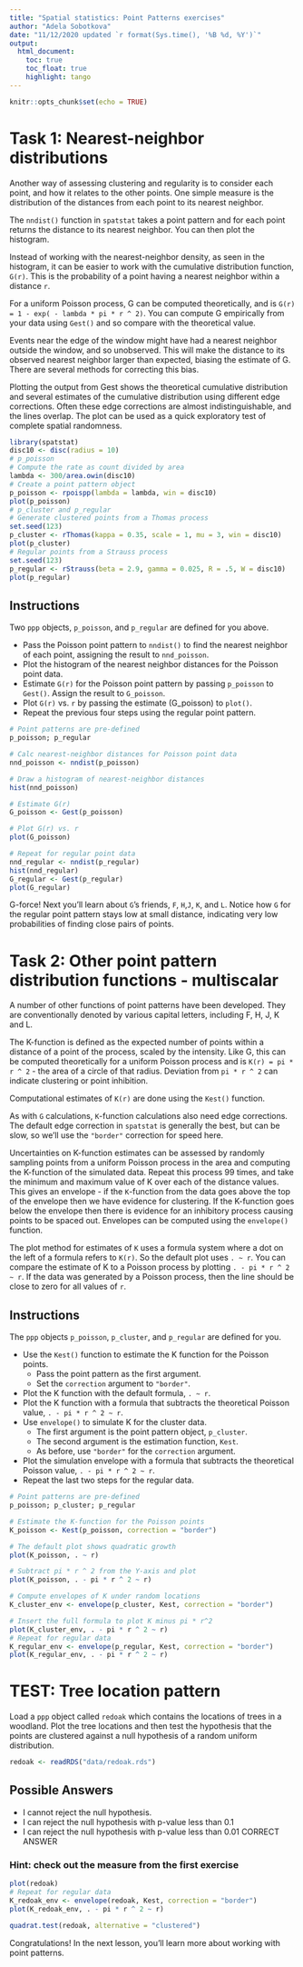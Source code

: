 ```yaml
---
title: "Spatial statistics: Point Patterns exercises"
author: "Adela Sobotkova"
date: "11/12/2020 updated `r format(Sys.time(), '%B %d, %Y')`"
output: 
  html_document:
    toc: true
    toc_float: true
    highlight: tango
---
```


```r
knitr::opts_chunk$set(echo = TRUE)
```


# Task 1: Nearest-neighbor distributions

Another way of assessing clustering and regularity is to consider each point, and how it relates to the other points. One simple measure is the distribution of the distances from each point to its nearest neighbor.

The `nndist()` function in `spatstat` takes a point pattern and for each point returns the distance to its nearest neighbor. You can then plot the histogram.

Instead of working with the nearest-neighbor density, as seen in the histogram, it can be easier to work with the cumulative distribution function, `G(r)`. This is the probability of a point having a nearest neighbor within a distance `r`.

For a uniform Poisson process, G can be computed theoretically, and is `G(r) = 1 - exp( - lambda * pi * r ^ 2)`. You can compute G empirically from your data using `Gest()` and so compare with the theoretical value.

Events near the edge of the window might have had a nearest neighbor outside the window, and so unobserved. This will make the distance to its observed nearest neighbor larger than expected, biasing the estimate of G. There are several methods for correcting this bias.

Plotting the output from Gest shows the theoretical cumulative distribution and several estimates of the cumulative distribution using different edge corrections. Often these edge corrections are almost indistinguishable, and the lines overlap. The plot can be used as a quick exploratory test of complete spatial randomness.


```r
library(spatstat)
disc10 <- disc(radius = 10)
# p_poisson 
# Compute the rate as count divided by area
lambda <- 300/area.owin(disc10)
# Create a point pattern object
p_poisson <- rpoispp(lambda = lambda, win = disc10)
plot(p_poisson)
# p_cluster and p_regular
# Generate clustered points from a Thomas process
set.seed(123)
p_cluster <- rThomas(kappa = 0.35, scale = 1, mu = 3, win = disc10)
plot(p_cluster)
# Regular points from a Strauss process
set.seed(123)
p_regular <- rStrauss(beta = 2.9, gamma = 0.025, R = .5, W = disc10)
plot(p_regular)
```


## Instructions

Two `ppp` objects, `p_poisson`, and `p_regular` are defined for you above.

* Pass the Poisson point pattern to `nndist()` to find the nearest neighbor of each point, assigning the result to `nnd_poisson`.
* Plot the histogram of the nearest neighbor distances for the Poisson point data.
* Estimate `G(r)` for the Poisson point pattern by passing `p_poisson` to `Gest()`. Assign the result to `G_poisson`.
* Plot `G(r)` vs. `r` by passing the estimate (G_poisson) to `plot()`.
* Repeat the previous four steps using the regular point pattern.


```r
# Point patterns are pre-defined
p_poisson; p_regular

# Calc nearest-neighbor distances for Poisson point data
nnd_poisson <- nndist(p_poisson)

# Draw a histogram of nearest-neighbor distances
hist(nnd_poisson)

# Estimate G(r)
G_poisson <- Gest(p_poisson)

# Plot G(r) vs. r
plot(G_poisson)

# Repeat for regular point data
nnd_regular <- nndist(p_regular)
hist(nnd_regular)
G_regular <- Gest(p_regular)
plot(G_regular)
```

G-force! Next you'll learn about `G`'s friends, `F`, `H`,` J`, `K`, and `L`. Notice how `G` for the regular point pattern stays low at small distance, indicating very low probabilities of finding close pairs of points.


# Task 2: Other point pattern distribution functions - multiscalar
A number of other functions of point patterns have been developed. They are conventionally denoted by various capital letters, including F, H, J, K and L.

The K-function is defined as the expected number of points within a distance of a point of the process, scaled by the intensity. Like G, this can be computed theoretically for a uniform Poisson process and is `K(r) = pi * r ^ 2` - the area of a circle of that radius. Deviation from `pi * r ^ 2` can indicate clustering or point inhibition.

Computational estimates of `K(r)` are done using the `Kest()` function.

As with `G` calculations, `K`-function calculations also need edge corrections. The default edge correction in `spatstat` is generally the best, but can be slow, so we'll use the `"border"` correction for speed here.

Uncertainties on K-function estimates can be assessed by randomly sampling points from a uniform Poisson process in the area and computing the K-function of the simulated data. Repeat this process 99 times, and take the minimum and maximum value of K over each of the distance values. This gives an envelope - if the `K`-function from the data goes above the top of the envelope then we have evidence for clustering. If the K-function goes below the envelope then there is evidence for an inhibitory process causing points to be spaced out. Envelopes can be computed using the `envelope()` function.

The plot method for estimates of `K` uses a formula system where a dot on the left of a formula refers to `K(r)`. So the default plot uses `. ~ r`. You can compare the estimate of K to a Poisson process by plotting `. - pi * r ^ 2 ~ r`. If the data was generated by a Poisson process, then the line should be close to zero for all values of `r`.

## Instructions

The `ppp` objects `p_poisson`, `p_cluster`, and `p_regular` are defined for you.

* Use the `Kest()` function to estimate the K function for the Poisson points.
  -   Pass the point pattern as the first argument.
  -   Set the `correction` argument to `"border"`.
* Plot the K function with the default formula, `. ~ r`.
* Plot the K function with a formula that subtracts the theoretical Poisson value, `. - pi * r ^ 2 ~ r`.
* Use `envelope()` to simulate K for the cluster data.
  -   The first argument is the point pattern object, `p_cluster`.    
  -   The second argument is the estimation function, `Kest`.
  -   As before, use `"border"` for the `correction` argument.
* Plot the simulation envelope with a formula that subtracts the theoretical Poisson value, `. - pi * r ^ 2 ~ r`.
* Repeat the last two steps for the regular data.

```r
# Point patterns are pre-defined
p_poisson; p_cluster; p_regular

# Estimate the K-function for the Poisson points
K_poisson <- Kest(p_poisson, correction = "border")

# The default plot shows quadratic growth
plot(K_poisson, . ~ r)

# Subtract pi * r ^ 2 from the Y-axis and plot
plot(K_poisson, . - pi * r ^ 2 ~ r)

# Compute envelopes of K under random locations
K_cluster_env <- envelope(p_cluster, Kest, correction = "border")

# Insert the full formula to plot K minus pi * r^2
plot(K_cluster_env, . - pi * r ^ 2 ~ r)
# Repeat for regular data
K_regular_env <- envelope(p_regular, Kest, correction = "border")
plot(K_regular_env, . - pi * r ^ 2 ~ r)
```


# TEST: Tree location pattern

Load a `ppp` object called `redoak` which contains the locations of trees in a woodland. Plot the tree locations and then test the hypothesis that the points are clustered against a null hypothesis of a random uniform distribution.

```r
redoak <- readRDS("data/redoak.rds")

```

## Possible Answers

* I cannot reject the null hypothesis. 
* I can reject the null hypothesis with p-value less than 0.1 
* I can reject the null hypothesis with p-value less than 0.01 CORRECT ANSWER 

### Hint: check out the measure from the first exercise 
```r
plot(redoak)
# Repeat for regular data
K_redoak_env <- envelope(redoak, Kest, correction = "border")
plot(K_redoak_env, . - pi * r ^ 2 ~ r)

quadrat.test(redoak, alternative = "clustered")
```


Congratulations! In the next lesson, you'll learn more about working with point patterns.

